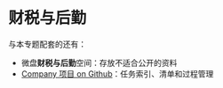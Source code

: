 

# 财税与后勤

与本专题配套的还有：

* 微盘**财税与后勤**空间：存放不适合公开的资料
* [Company 项目 on Github](https://github.com/websoft9op/company)：任务索引、清单和过程管理



<DocCardList items={useCurrentSidebarCategory().items}/>